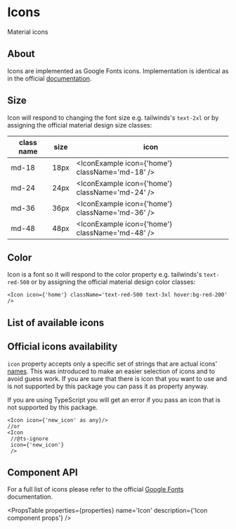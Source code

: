 # Icons

Material icons


## About

Icons are implemented as Google Fonts icons. Implementation is identical as in the official [documentation](https://developers.google.com/fonts/docs/material_icons).

## Size

Icon will respond to changing the font size e.g. tailwinds's `text-2xl` or by assigning the official material design size classes:

| class name | size | icon                                            |
| ---------- | ---- | ----------------------------------------------- |
| md-18      | 18px | <IconExample icon={'home'} className='md-18' /> |
| md-24      | 24px | <IconExample icon={'home'} className='md-24' /> |
| md-36      | 36px | <IconExample icon={'home'} className='md-36' /> |
| md-48      | 48px | <IconExample icon={'home'} className='md-48' /> |

## Color

Icon is a font so it will respond to the color property e.g. tailwinds's `text-red-500` or by assigning the official material design color classes:

```tsx copy
<Icon icon={'home'} className='text-red-500 text-3xl hover:bg-red-200' />
```

<Container>
  <Icon icon={'home'} className='text-red-500 text-3xl hover:bg-red-200' />
</Container>

## List of available icons

<UnfoldVariants
  component={IconExample}
  variants={icons}
  prop='icon'
  nameProp='label'
/>

## Official icons availability

`icon` property accepts only a specific set of strings that are actual icons' [names](https://fonts.google.com/icons). This was introduced to make an easier selection of icons and to avoid guess work.
If you are sure that there is icon that you want to use and is not supported by this package you can pass it as property anyway.

If you are using TypeScript you will get an error if you pass an icon that is not supported by this package.

```tsx copy
<Icon icon={'new_icon' as any}/>
//or
<Icon
 //@ts-ignore
 icon={'new_icon'}
 />
```

## Component API

For a full list of icons please refer to the official [Google Fonts](https://fonts.google.com/icons) documentation.

<PropsTable
  properties={properties}
  name='Icon'
  description={'Icon component props'}
/>

<Icon icon='home' className='text-blue-500 text-4xl' />
